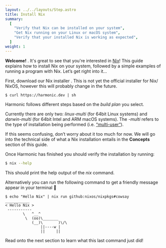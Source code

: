 ```yaml
---
layout: ../../layouts/Step.astro
title: Install Nix
summary:
  [
    "Verify that Nix can be installed on your system",
    "Get Nix running on your Linux or macOS system",
    "Verify that your installed Nix is working as expected",
  ]
weight: 1
---
```



**Welcome!** . It's great to see that you're interested in [Nix]!
This guide explains how to install Nix on your system, followed by a
simple examples of running a program with Nix. Let’s get right into
it…

<Systems client:only />

First, download our Nix installer <Snippet id="harmonic"
show="Harmonic" client:only="react" />.  This is not yet the official
installer for Nix/ NixOS, however this will probably change in the
future.

```shell
$ curl https://harmonic.dev | sh
```

Harmonic follows different steps based on the *build plan* you select.

Currently there are only two: *linux-multi* (for 64bit Linux systems)
and *darwin-multi* (for 64bit Intel and ARM macOS systems).  The
*-multi* refers to the type of installation being performed
(i.e. [“multi-user”]).

If this seems confusing, don’t worry about it too much for now. We
will go into the technical side of what a Nix installation entails in
the **Concepts** section of this guide.

Once Harmonic has finished you should verify the installation by running:

```bash
$ nix --help
```

This should print the help output of the *nix* command.

Alternatively you can run the following command to get a friendly
message appear in your terminal 🙂

```
$ echo "Hello Nix" | nix run github:nixos/nixpkgs#cowsay
___________ 
< Hello Nix >
 ----------- 
        \   ^__^
         \  (oo)\_______
            (__)\       )\/\
                ||----w |
                ||     ||
```

Read onto the next section to learn what this last command just did!

[nix]: https://nixos.org
[detsys]: https://determinate.systems
[“multi-user”]: https://nixos.org/manual/nix/stable/installation/multi-user.html
